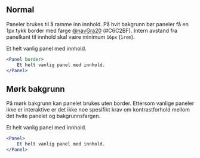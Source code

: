 
## Normal

Paneler brukes til å ramme inn innhold. På hvit bakgrunn bør paneler få en 1px tykk border med farge
[@navGra20](/resources/colors) (#C6C2BF). Intern avstand fra panelkant til innhold skal være 
minimum `16px` (`1rem`).

<Example>
    <Panel border>
        Et helt vanlig panel med innhold.
    </Panel>
</Example>

```jsx
<Panel border>
    Et helt vanlig panel med innhold.
</Panel>
```

## Mørk bakgrunn

På mørk bakgrunn kan panelet brukes uten border. Ettersom vanlige paneler ikke er interaktive er det ikke noe
spesifikt krav om kontrastforhold mellom det hvite panelet og bakgrunnsfargen. 

<Example greyBg>
    <Panel>
        Et helt vanlig panel med innhold.
    </Panel>
</Example>

```jsx
<Panel>
    Et helt vanlig panel med innhold.
</Panel>
```
